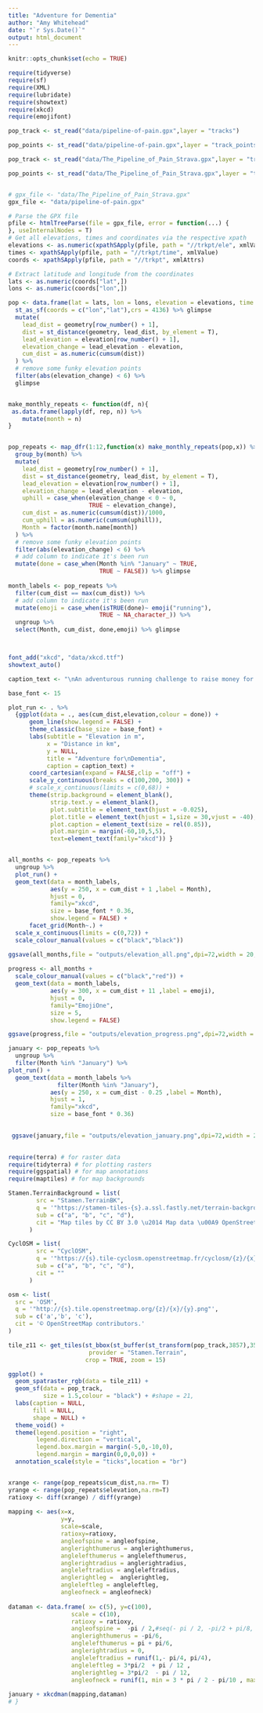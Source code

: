 ```yaml
---
title: "Adventure for Dementia"
author: "Amy Whitehead"
date: "`r Sys.Date()`"
output: html_document
---
```


```r
knitr::opts_chunk$set(echo = TRUE)
```

```r

require(tidyverse)
require(sf)
require(XML)
require(lubridate)
require(showtext)
require(xkcd)
require(emojifont)


```


```r
pop_track <- st_read("data/pipeline-of-pain.gpx",layer = "tracks")

pop_points <- st_read("data/pipeline-of-pain.gpx",layer = "track_points")

pop_track <- st_read("data/The_Pipeline_of_Pain_Strava.gpx",layer = "tracks")

pop_points <- st_read("data/The_Pipeline_of_Pain_Strava.gpx",layer = "track_points")


# gpx_file <- "data/The_Pipeline_of_Pain_Strava.gpx"
gpx_file <- "data/pipeline-of-pain.gpx"

# Parse the GPX file
pfile <- htmlTreeParse(file = gpx_file, error = function(...) {
}, useInternalNodes = T)
# Get all elevations, times and coordinates via the respective xpath
elevations <- as.numeric(xpathSApply(pfile, path = "//trkpt/ele", xmlValue))
times <- xpathSApply(pfile, path = "//trkpt/time", xmlValue)
coords <- xpathSApply(pfile, path = "//trkpt", xmlAttrs)

# Extract latitude and longitude from the coordinates
lats <- as.numeric(coords["lat",])
lons <- as.numeric(coords["lon",])

pop <- data.frame(lat = lats, lon = lons, elevation = elevations, time = times) %>% 
  st_as_sf(coords = c("lon","lat"),crs = 4136) %>% glimpse
  mutate(
    lead_dist = geometry[row_number() + 1],
    dist = st_distance(geometry, lead_dist, by_element = T),
    lead_elevation = elevation[row_number() + 1],
    elevation_change = lead_elevation - elevation,
    cum_dist = as.numeric(cumsum(dist))
  ) %>% 
  # remove some funky elevation points
  filter(abs(elevation_change) < 6) %>% 
  glimpse


make_monthly_repeats <- function(df, n){
 as.data.frame(lapply(df, rep, n)) %>% 
    mutate(month = n)
}


pop_repeats <- map_dfr(1:12,function(x) make_monthly_repeats(pop,x)) %>% 
  group_by(month) %>% 
  mutate(
    lead_dist = geometry[row_number() + 1],
    dist = st_distance(geometry, lead_dist, by_element = T),
    lead_elevation = elevation[row_number() + 1],
    elevation_change = lead_elevation - elevation,
    uphill = case_when(elevation_change < 0 ~ 0,
                       TRUE ~ elevation_change),
    cum_dist = as.numeric(cumsum(dist))/1000,
    cum_uphill = as.numeric(cumsum(uphill)),
    Month = factor(month.name[month])
  ) %>% 
  # remove some funky elevation points
  filter(abs(elevation_change) < 6) %>% 
  # add column to indicate it's been run
  mutate(done = case_when(Month %in% "January" ~ TRUE,
                          TRUE ~ FALSE)) %>% glimpse
  
month_labels <- pop_repeats %>% 
  filter(cum_dist == max(cum_dist)) %>% 
  # add column to indicate it's been run
  mutate(emoji = case_when(isTRUE(done)~ emoji("running"),
                          TRUE ~ NA_character_)) %>% 
  ungroup %>% 
  select(Month, cum_dist, done,emoji) %>% glimpse



font_add("xkcd", "data/xkcd.ttf")
showtext_auto()

caption_text <- "\nAn adventurous running challenge to raise money for Dementia Canterbury\nFollow my journey at www.facebook.com adventurefordementia.nz"

base_font <- 15

plot_run <- . %>% 
  {ggplot(data = ., aes(cum_dist,elevation,colour = done)) +
      geom_line(show.legend = FALSE) +
      theme_classic(base_size = base_font) +
      labs(subtitle = "Elevation in m",
           x = "Distance in km",
           y = NULL,
           title = "Adventure for\nDementia",
           caption = caption_text) +
      coord_cartesian(expand = FALSE,clip = "off") +
      scale_y_continuous(breaks = c(100,200, 300)) +
      # scale_x_continuous(limits = c(0,68)) +
      theme(strip.background = element_blank(),
            strip.text.y = element_blank(),
            plot.subtitle = element_text(hjust = -0.025),
            plot.title = element_text(hjust = 1,size = 30,vjust = -40),
            plot.caption = element_text(size = rel(0.85)),
            plot.margin = margin(-60,10,5,5),
            text=element_text(family="xkcd")) }


all_months <- pop_repeats %>% 
  ungroup %>% 
  plot_run() +
  geom_text(data = month_labels,
            aes(y = 250, x = cum_dist + 1 ,label = Month),
            hjust = 0,
            family="xkcd",
            size = base_font * 0.36,
            show.legend = FALSE) +
      facet_grid(Month~.) +
  scale_x_continuous(limits = c(0,72)) +
  scale_colour_manual(values = c("black","black"))

ggsave(all_months,file = "outputs/elevation_all.png",dpi=72,width = 20, height = 20, units = "cm")  
  
progress <- all_months + 
  scale_colour_manual(values = c("black","red")) +
  geom_text(data = month_labels,
            aes(y = 300, x = cum_dist + 11 ,label = emoji),
            hjust = 0,
            family="EmojiOne",
            size = 5,
            show.legend = FALSE)

ggsave(progress,file = "outputs/elevation_progress.png",dpi=72,width = 20, height = 20, units = "cm")  

january <- pop_repeats %>% 
  ungroup %>% 
  filter(Month %in% "January") %>% 
plot_run() +
  geom_text(data = month_labels %>% 
              filter(Month %in% "January"),
            aes(y = 250, x = cum_dist - 0.25 ,label = Month),
            hjust = 1,
            family="xkcd",
            size = base_font * 0.36) 
  

 ggsave(january,file = "outputs/elevation_january.png",dpi=72,width = 20, height = 20, units = "cm")
 
```

```r

require(terra) # for raster data
require(tidyterra) # for plotting rasters
require(ggspatial) # for map annotations
require(maptiles) # for map backgrounds

Stamen.TerrainBackground = list(
        src = "Stamen.TerrainBK",
        q = '"https://stamen-tiles-{s}.a.ssl.fastly.net/terrain-background/{z}/{x}/{y}.png"',
        sub = c("a", "b", "c", "d"),
        cit = "Map tiles by CC BY 3.0 \u2014 Map data \u00A9 OpenStreetMap contributors"
      )

CyclOSM = list(
        src = "CyclOSM",
        q = '"https://{s}.tile-cyclosm.openstreetmap.fr/cyclosm/{z}/{x}/{y}.png"',
        sub = c("a", "b", "c", "d"),
        cit = ""
      )

osm <- list(
  src = 'OSM',
  q = '"http://{s}.tile.openstreetmap.org/{z}/{x}/{y}.png"',
  sub = c('a','b', 'c'),
  cit = '© OpenStreetMap contributors.'
)

tile_z11 <- get_tiles(st_bbox(st_buffer(st_transform(pop_track,3857),350)),
                       provider = "Stamen.Terrain",
                      crop = TRUE, zoom = 15)

ggplot() +
  geom_spatraster_rgb(data = tile_z11) +
  geom_sf(data = pop_track, 
          size = 1.5,colour = "black") + #shape = 21,
  labs(caption = NULL,
       fill = NULL,
       shape = NULL) +
  theme_void() + 
  theme(legend.position = "right",
        legend.direction = "vertical",
        legend.box.margin = margin(-5,0,-10,0),
        legend.margin = margin(0,0,0,0)) +
  annotation_scale(style = "ticks",location = "br") 



```

```r
xrange <- range(pop_repeats$cum_dist,na.rm= T)
yrange <- range(pop_repeats$elevation,na.rm=T)
ratioxy <- diff(xrange) / diff(yrange)
 
mapping <- aes(x=x,
               y=y,
               scale=scale,
               ratioxy=ratioxy,
               angleofspine = angleofspine,
               anglerighthumerus = anglerighthumerus,
               anglelefthumerus = anglelefthumerus,
               anglerightradius = anglerightradius,
               angleleftradius = angleleftradius,
               anglerightleg =  anglerightleg,
               angleleftleg = angleleftleg,
               angleofneck = angleofneck)
 
dataman <- data.frame( x= c(5), y=c(100),
                  scale = c(10),
                  ratioxy = ratioxy,
                  angleofspine =  -pi / 2,#seq(- pi / 2, -pi/2 + pi/8, l=3) ,
                  anglerighthumerus = -pi/6,
                  anglelefthumerus = pi + pi/6,
                  anglerightradius = 0,
                  angleleftradius = runif(1,- pi/4, pi/4),
                  angleleftleg = 3*pi/2  + pi / 12 ,
                  anglerightleg = 3*pi/2  - pi / 12,
                  angleofneck = runif(1, min = 3 * pi / 2 - pi/10 , max = 3 * pi / 2 + pi/10))
 
january + xkcdman(mapping,dataman)
# }

```

